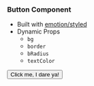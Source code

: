 
### Button Component

- Built with [emotion/styled](emotion.sh)
- Dynamic Props
  - `bg`
  - `border`
  - `bRadius`
  - `textColor`

<Button bg="yellow" border="5px solid purple" bRadius="10px" textColor="purple">
  Click me, I dare ya!
</Button>
